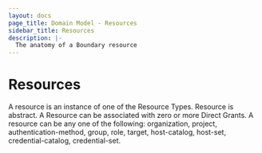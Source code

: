 ```yaml
---
layout: docs
page_title: Domain Model - Resources
sidebar_title: Resources
description: |-
  The anatomy of a Boundary resource
---
```


# Resources

A resource is an instance of one of the Resource Types.
Resource is abstract.
A Resource can be associated with zero or more Direct Grants.
A resource can be any one of the following:
organization,
project,
authentication-method,
group,
role,
target,
host-catalog,
host-set,
credential-catalog,
credential-set.
